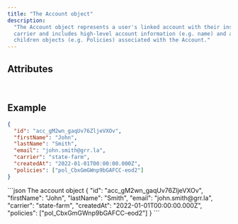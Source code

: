 ```yaml
---
title: "The Account object"
description:
  "The Account object represents a user's linked account with their insurance
  carrier and includes high-level account information (e.g. name) and any
  children objects (e.g. Policies) associated with the Account."
---
```


## Attributes

<br />

<ParamField body="id" type="string" required />

<ParamField body="carrier" type="string" required />

<ParamField body="firstName" type="string" required />

<ParamField body="lastName" type="string" required />

<ParamField body="phone" type="string" />

<ParamField body="email" type="string" />

<ParamField body="policies" type="string" required />

<ParamField body="createdAt" type="string" required />

<ParamField body="modifiedAt" type="string" />

## Example

```json
{
  "id": "acc_gM2wn_gaqUv76ZljeVXOv",
  "firstName": "John",
  "lastName": "Smith",
  "email": "john.smith@grr.la",
  "carrier": "state-farm",
  "createdAt": "2022-01-01T00:00:00.000Z",
  "policies": ["pol_CbxGmGWnp9bGAFCC-eod2"]
}
```
<RequestExample>
```json The account object
{
  "id": "acc_gM2wn_gaqUv76ZljeVXOv",
  "firstName": "John",
  "lastName": "Smith",
  "email": "john.smith@grr.la",
  "carrier": "state-farm",
  "createdAt": "2022-01-01T00:00:00.000Z",
  "policies": ["pol_CbxGmGWnp9bGAFCC-eod2"]
}
```
</RequestExample>
